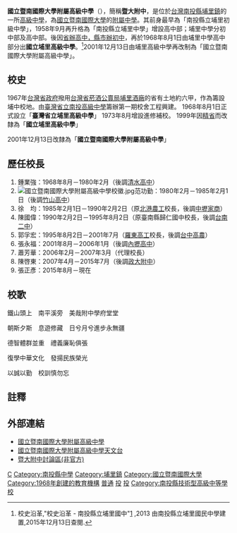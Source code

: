 {{redirect2|暨大附中|位于广州市的'''暨南大学附属中学'''|暨南大学#附属學校}}
{{Infobox School
| name = 國立暨南國際大學附屬高級中學
| other_name = The Affiliated Senior High School of National Chi-Nan University
| established = 1968年
| type = 國立綜合高中
| affiliation = [[國立暨南國際大學|國立暨南國際大學]]
| image = [[File:國立暨南國際大學附屬高級中學.JPG|300px]]<br/>[[File:暨南大學附中.jpg|300px]]
| logo = 
| district = {{ROC}}[[南投縣|南投縣]][[埔里鎮|埔里鎮]]
| principal = 張正彥
| address = 545 南投縣埔里鎮鐵山路1-6號
| fax = 049-2917338
| website = http://www.pshs.ntct.edu.tw
| area = 55,262平方公尺
| number = 049-2913483
| coordinates = {{Coord|23.9717773|120.9460392|display=inline,title}}
| pushpin_map = Taiwan Nantou
}}

'''國立暨南國際大學附屬高級中學'''（{{Lang-en|The Affiliated Senior High School of National Chi-Nan University}}），簡稱'''暨大附中'''，是位於[[台灣|台灣]][[南投縣|南投縣]][[埔里鎮|埔里鎮]]的一所[[高級中學|高級中學]]，為[[國立暨南國際大學|國立暨南國際大學]]的[[附屬中學|附屬中學]]。其前身最早為「南投縣立埔里初級中學」，1958年9月再升格為「南投縣立埔里中學」增設高中部；埔里中學分初中部及高中部。後因[[省辦高中，縣市辦初中|省辦高中，縣市辦初中]]，再於1968年8月1日由埔里中學高中部分出'''國立埔里高級中學'''。<ref>校史沿革,"校史沿革 - 南投縣立埔里國中"[http://www.pljh.ntct.edu.tw/files/11-1025-916.php] {{Wayback|url=http://www.pljh.ntct.edu.tw/files/11-1025-916.php |date=20151222120642 }},2013 由南投縣立埔里國民中學建置,2015年12月13日查閱.</ref>2001年12月13日由埔里高級中學再改制為「國立暨南國際大學附屬高級中學」。

== 校史 ==
1967年[[台灣省政府|台灣省政府]]撥用[[台灣省菸酒公賣局|台灣省菸酒公賣局]][[埔里酒廠|埔里酒廠]]的省有土地約六甲，作為籌設埔中校地。由[[臺灣省立南投高級中學|臺灣省立南投高級中學]]籌辦第一期校舍工程興建。
1968年8月1日正式設立「'''臺灣省立埔里高級中學'''」
1973年8月增設進修補校。
1999年因[[精省|精省]]而改隸為「'''國立埔里高級中學'''」

2001年12月13日改隸為「'''國立暨南國際大學附屬高級中學'''」

== 歷任校長 ==
#鍾業強：1968年8月－1980年2月（後調[[清水高中|清水高中]]）
#[[File:國立暨南國際大學附屬高級中學校徽.jpg|thumb]]范功勤：1980年2月－1985年2月1日（後調[[竹山高中|竹山高中]]）
#徐　均：1985年2月1日－1990年2月2日（原[[北港農工|北港農工]]校長，後調[[中壢家商|中壢家商]]）
#陳國偉：1990年2月2日－1995年8月2日（原臺南縣歸仁國中校長，後調[[台南二中|台南二中]]）
#郭孚宏：1995年8月2日－2001年7月（[[羅東高工|羅東高工]]校長，後調[[台中高農|台中高農]]）
#張永福：2001年8月－2006年1月（後調[[內壢高中|內壢高中]]）
#蕭芳華：2006年2月－2007年3月（代理校長） 
#陳啓東：2007年4月－2015年7月（後調[[政大附中|政大附中]]）
#張正彥：2015年8月－現在

== 校歌 ==

鐵山頭上　南平溪旁　美哉附中學府堂堂

朝斯夕斯　息遊修藏　日兮月兮進步永無疆

德智體群並重　禮義廉恥俱張

復學中華文化　發揚民族榮光

以誠以勤　校訓慎勿忘

==註釋==
{{reflist}}

==外部連結==
*[http://www.pshs.ntct.edu.tw/ 國立暨南國際大學附屬高級中學]{{Wayback|url=http://www.pshs.ntct.edu.tw/ |date=20050807021333 }}
*[http://163.22.162.46/teacher/nature/earth/observatory/ 國立暨南國際大學附屬高級中學天文台]{{Wayback|url=http://163.22.162.46/teacher/nature/earth/observatory/ |date=20110821061814 }}
*[http://cnashbbs.tk/ 暨大附中討論區(非官方)]{{Wayback|url=http://cnashbbs.tk/ |date=20190610092644 }}

{{南投縣高級中等學校列表}}

[[Category:中華民國國立普通型高級中等學校|C]]
[[Category:南投縣中學|Category:南投縣中學]]
[[Category:埔里鎮|Category:埔里鎮]]
[[Category:國立暨南國際大學|Category:國立暨南國際大學]]
[[Category:1968年創建的教育機構|Category:1968年創建的教育機構]]
[[Category:中華民國大專院校的附設學校|普通]]
[[Category:臺灣原住民重點學校|投]]
[[Category:中華民國國立技術型高級中等學校|投]]
[[Category:南投縣技術型高級中等學校|Category:南投縣技術型高級中等學校]]